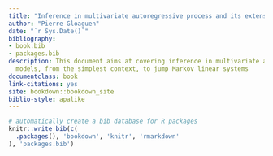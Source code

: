 ```yaml
--- 
title: "Inference in multivariate autoregressive process and its extensions"
author: "Pierre Gloaguen"
date: "`r Sys.Date()`"
bibliography:
- book.bib
- packages.bib
description: This document aims at covering inference in multivariate autoregressive
  models, from the simplest context, to jump Markov linear systems
documentclass: book
link-citations: yes
site: bookdown::bookdown_site
biblio-style: apalike
---
```


```r
# automatically create a bib database for R packages
knitr::write_bib(c(
  .packages(), 'bookdown', 'knitr', 'rmarkdown'
), 'packages.bib')
```
